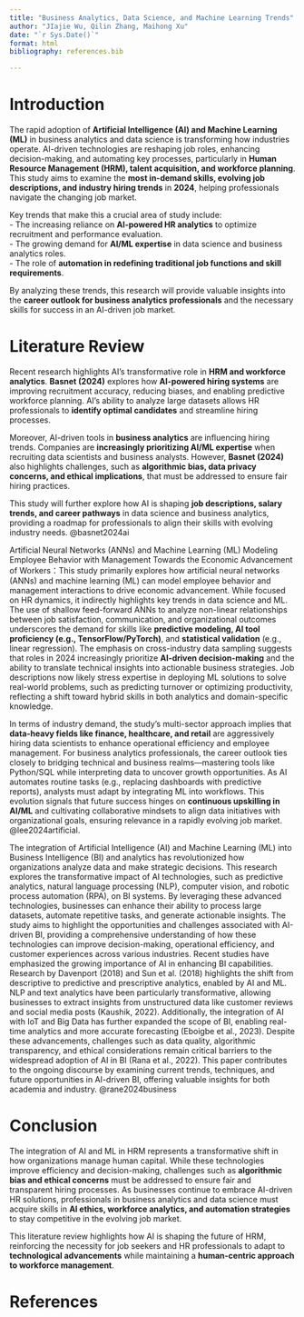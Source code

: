 ```yaml
---
title: "Business Analytics, Data Science, and Machine Learning Trends"
author: "JIajie Wu, Qilin Zhang, Maihong Xu"
date: "`r Sys.Date()`"
format: html
bibliography: references.bib

---
```


# **Introduction**
The rapid adoption of **Artificial Intelligence (AI) and Machine Learning (ML)** in business analytics and data science is transforming how industries operate. AI-driven technologies are reshaping job roles, enhancing decision-making, and automating key processes, particularly in **Human Resource Management (HRM), talent acquisition, and workforce planning**. This study aims to examine the **most in-demand skills, evolving job descriptions, and industry hiring trends** in **2024**, helping professionals navigate the changing job market.  

Key trends that make this a crucial area of study include:  
- The increasing reliance on **AI-powered HR analytics** to optimize recruitment and performance evaluation.  
- The growing demand for **AI/ML expertise** in data science and business analytics roles.  
- The role of **automation in redefining traditional job functions and skill requirements**.  

By analyzing these trends, this research will provide valuable insights into the **career outlook for business analytics professionals** and the necessary skills for success in an AI-driven job market.

# **Literature Review**
Recent research highlights AI's transformative role in **HRM and workforce analytics**. **Basnet (2024)** explores how **AI-powered hiring systems** are improving recruitment accuracy, reducing biases, and enabling predictive workforce planning. AI’s ability to analyze large datasets allows HR professionals to **identify optimal candidates** and streamline hiring processes.  

Moreover, AI-driven tools in **business analytics** are influencing hiring trends. Companies are **increasingly prioritizing AI/ML expertise** when recruiting data scientists and business analysts. However, **Basnet (2024)** also highlights challenges, such as **algorithmic bias, data privacy concerns, and ethical implications**, that must be addressed to ensure fair hiring practices.  

This study will further explore how AI is shaping **job descriptions, salary trends, and career pathways** in data science and business analytics, providing a roadmap for professionals to align their skills with evolving industry needs.  @basnet2024ai

Artificial Neural Networks (ANNs) and Machine Learning (ML)
Modeling Employee Behavior with Management Towards the
Economic Advancement of Workers：This study primarily explores how artificial neural networks (ANNs) and machine learning (ML) can model employee behavior and management interactions to drive economic advancement. While focused on HR dynamics, it indirectly highlights key trends in data science and ML. The use of shallow feed-forward ANNs to analyze non-linear relationships between job satisfaction, communication, and organizational outcomes underscores the demand for skills like **predictive modeling, AI tool proficiency (e.g., TensorFlow/PyTorch)**, and **statistical validation** (e.g., linear regression). The emphasis on cross-industry data sampling suggests that roles in 2024 increasingly prioritize **AI-driven decision-making** and the ability to translate technical insights into actionable business strategies. Job descriptions now likely stress expertise in deploying ML solutions to solve real-world problems, such as predicting turnover or optimizing productivity, reflecting a shift toward hybrid skills in both analytics and domain-specific knowledge.

In terms of industry demand, the study’s multi-sector approach implies that **data-heavy fields like finance, healthcare, and retail** are aggressively hiring data scientists to enhance operational efficiency and employee management. For business analytics professionals, the career outlook ties closely to bridging technical and business realms—mastering tools like Python/SQL while interpreting data to uncover growth opportunities. As AI automates routine tasks (e.g., replacing dashboards with predictive reports), analysts must adapt by integrating ML into workflows. This evolution signals that future success hinges on **continuous upskilling in AI/ML** and cultivating collaborative mindsets to align data initiatives with organizational goals, ensuring relevance in a rapidly evolving job market. @lee2024artificial.

The integration of Artificial Intelligence (AI) and Machine Learning (ML) into Business Intelligence (BI) and analytics has revolutionized how organizations analyze data and make strategic decisions. This research explores the transformative impact of AI technologies, such as predictive analytics, natural language processing (NLP), computer vision, and robotic process automation (RPA), on BI systems. By leveraging these advanced technologies, businesses can enhance their ability to process large datasets, automate repetitive tasks, and generate actionable insights. The study aims to highlight the opportunities and challenges associated with AI-driven BI, providing a comprehensive understanding of how these technologies can improve decision-making, operational efficiency, and customer experiences across various industries.
Recent studies have emphasized the growing importance of AI in enhancing BI capabilities. Research by Davenport (2018) and Sun et al. (2018) highlights the shift from descriptive to predictive and prescriptive analytics, enabled by AI and ML. NLP and text analytics have been particularly transformative, allowing businesses to extract insights from unstructured data like customer reviews and social media posts (Kaushik, 2022). Additionally, the integration of AI with IoT and Big Data has further expanded the scope of BI, enabling real-time analytics and more accurate forecasting (Eboigbe et al., 2023). Despite these advancements, challenges such as data quality, algorithmic transparency, and ethical considerations remain critical barriers to the widespread adoption of AI in BI (Rana et al., 2022). This paper contributes to the ongoing discourse by examining current trends, techniques, and future opportunities in AI-driven BI, offering valuable insights for both academia and industry. @rane2024business

# **Conclusion**
The integration of AI and ML in HRM represents a transformative shift in how organizations manage human capital. While these technologies improve efficiency and decision-making, challenges such as **algorithmic bias and ethical concerns** must be addressed to ensure fair and transparent hiring processes. As businesses continue to embrace AI-driven HR solutions, professionals in business analytics and data science must acquire skills in **AI ethics, workforce analytics, and automation strategies** to stay competitive in the evolving job market.  

This literature review highlights how AI is shaping the future of HRM, reinforcing the necessity for job seekers and HR professionals to adapt to **technological advancements** while maintaining a **human-centric approach to workforce management**.

# **References**
::: {#refs}
:::
